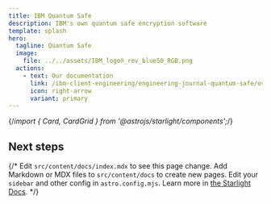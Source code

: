 ```yaml
---
title: IBM Quantum Safe
description: IBM's own quantum safe encryption software
template: splash
hero:
  tagline: Quantum Safe
  image:
    file: ../../assets/IBM_logo®_rev_blue50_RGB.png
  actions:
    - text: Our documentation
      link: /ibm-client-engineering/engineering-journal-quantum-safe/overview
      icon: right-arrow
      variant: primary
---
```


{/*import { Card, CardGrid } from '@astrojs/starlight/components';*/}


## Next steps

{/*<CardGrid stagger>
	<Card title="Update content" icon="pencil">
		Edit `src/content/docs/index.mdx` to see this page change.
	</Card>
	<Card title="Add new content" icon="add-document">
		Add Markdown or MDX files to `src/content/docs` to create new pages.
	</Card>
	<Card title="Configure your site" icon="setting">
		Edit your `sidebar` and other config in `astro.config.mjs`.
	</Card>
	<Card title="Read the docs" icon="open-book">
		Learn more in [the Starlight Docs](https://starlight.astro.build/).
	</Card>
</CardGrid>
*/}

<CardGrid>
	<LinkCard
  		title="External links: QSR"
  		description="IBM reference for QSR"
  		href="https://www.ibm.com/docs/en/quantum-safe/quantum-safe-remediator/1.0.x"
		icon="external"
	/>
	<LinkCard
  		title="External links: QSE"
  		description="IBM reference for QSE"
  		href="https://www.ibm.com/docs/en/quantum-safe/quantum-safe-explorer/1.0.x"
		icon="external"
	/>
</CardGrid>